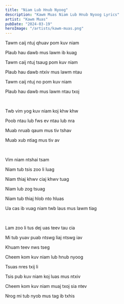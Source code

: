 ```yaml
---
title: "Niam Lub Hnub Nyoog"
description: "Kawm Muas Niam Lub Hnub Nyoog Lyrics"
artist: "Kawm Muas"
pubDate: "2024-03-19"
heroImage: "/artists/kawm-muas.png"
---
```


Tawm caij ntuj qhuav pom kuv niam

Plaub hau dawb mus lawm ib kuag

Tawm caij ntuj tsaug pom kuv niam

Plaub hau dawb ntxiv mus lawm ntau

Tawm caij ntuj no pom kuv niam

Plaub hau dawb mus lawm ntau txoj

<br />

Twb vim yog kuv niam koj khw khw

Poob ntau lub fws ev ntau lub nra

Muab nruab qaum mus tiv tshav

Muab xub ntiag mus tiv av

<br />

Vim niam ntshai tsam

Niam tub tsis zoo li luag

Niam thiaj khwv ciaj khwv tuag

Niam lub zog tsuag

Niam tub thiaj hlob nto hluas

Ua cas ib vuag niam twb laus mus lawm tiag

<br />

Lam zoo li tus dej uas teev tau cia

Mi tub yuav puab ntswg liaj ntswg iav

Khuam teev nws tseg

Cheem kom kuv niam lub hnub nyoog

Tsuas nres txij li

Tsis pub kuv niam koj luas mus ntxiv

Cheem kom kuv niam muaj txoj sia ntev

Nrog mi tub nyob mus tag ib txhis
